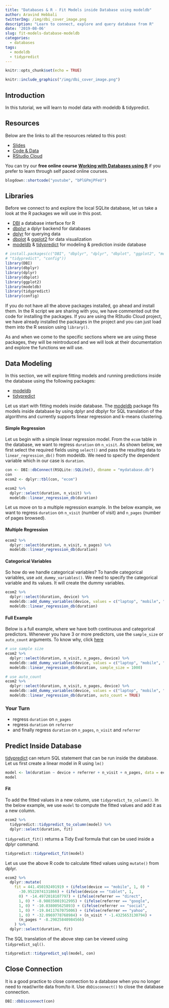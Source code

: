 ```yaml
---
title: "Databases & R - Fit Models inside Database using modeldb"
author: Aravind Hebbali
twitterImg: /img/dbi_cover_image.png
description: "Learn to connect, explore and query database from R"
date: '2019-08-06'
slug: fit-models-database-modeldb
categories:
  - databases
tags:
  - modeldb
  - tidypredict
---
```


```r
knitr::opts_chunk$set(echo = TRUE)
```

```r
knitr::include_graphics("/img/dbi_cover_image.png")
```

## Introduction

In this tutorial, we will learn to model data with modeldb & tidypredict.

## Resources

Below are the links to all the resources related to this post:

- <a href="https://slides.rsquaredacademy.com/sql/sqlite.html#/section" target="_blank">Slides</a>
- <a href="https://github.com/rsquaredacademy-education/online-courses/" target="_blank">Code & Data</a>
- <a href="https://rstudio.cloud/project/430439" target="_blank">RStudio Cloud</a>

You can try our **free online course** [**Working with Databases using R**](https://rsquared-academy.thinkific.com/courses/working-with-databases-using-r) if you prefer to learn through self paced online courses.

```r
blogdown::shortcode("youtube", "bPlGPmjPFeU")
```

## Libraries

Before we connect to and explore the local SQLite database, let us take a look at the R packages we will use in this post. 

- [DBI](http://r-dbi.github.io/DBI/) a database interface for R 
- [dbplyr](https://dbplyr.tidyverse.org/) a dplyr backend for databases
- [dplyr](https://dplyr.tidyverse.org/) for querying data
- [dbplot](https://edgararuiz.github.io/dbplot/) & [ggplot2](https://ggplot2.tidyverse.org/) for data visualization
- [modeldb](https://tidymodels.github.io/modeldb/) & [tidypredict](https://tidymodels.github.io/tidypredict/) for modeling & prediction inside database

```r
# install.packages(c("DBI", "dbplyr", "dplyr", "dbplot", "ggplot2", "modeldb",
# "tidypredict", "config"))
library(DBI)
library(dbplyr)
library(dplyr)
library(dbplot)
library(ggplot2)
library(modeldb)
library(tidypredict)
library(config)
```

If you do not have all the above packages installed, go ahead and install them. In the R script we are sharing with you, we have commented out the code for installing the packages. If you are using the RStudio Cloud project, we have already installed the packages in the project and you can just load them into the R session using `library()`. 

As and when we come to the specific sections where we are using these packages, they will be reintroduced and we will look at their documentation and explore the functions we will use.

## Data Modeling

In this section, we will explore fitting models and running predictions inside the database using the following packages:

- [modeldb](https://tidymodels.github.io/modeldb/index.html)
- [tidypredict](https://tidymodels.github.io/tidypredict/index.html)

Let us start with fitting models inside database. The [modeldb](https://tidymodels.github.io/modeldb/index.html) package fits models inside database by using dplyr and dbplyr for SQL translation of the algorithms and currently supports linear regression and k-means clustering. 

#### Simple Regression 

Let us begin with a simple linear regression model. From the `ecom` table in the database, we want to regress `duration` on `n_visit`. As shown below, we first select the required fields using `select()` and pass the resulting data to `linear_regression_db()` from modeldb. We need to specify the dependent variable which in our case is `duration`. 

```r
con <- DBI::dbConnect(RSQLite::SQLite(), dbname = "mydatabase.db")
con
ecom2 <- dplyr::tbl(con, "ecom")
```

```r
ecom2 %>% 
  dplyr::select(duration, n_visit) %>% 
  modeldb::linear_regression_db(duration)
```

Let us move on to a multiple regression example. In the below example, we want to regress `duration` on `n_visit` (number of visit) and `n_pages` (number of pages browsed).

#### Multiple Regression 

```r
ecom2 %>% 
  dplyr::select(duration, n_visit, n_pages) %>%
  modeldb::linear_regression_db(duration)
```

#### Categorical Variables

So how do we handle categorical variables? To handle categorical variables, use `add_dummy_variables()`. We need to specify the categorical variable and its values. It will create the dummy variables. 

```r
ecom2 %>% 
  dplyr::select(duration, device) %>%
  modeldb::add_dummy_variables(device, values = c("laptop", "mobile", "tablet")) %>%
  modeldb::linear_regression_db(duration)
```

#### Full Example

Below is a full example, where we have both continuous and categorical predictors. Whenever you have 3 or more predictors, use the `sample_size` or `auto_count` arguments. To know why, click [here](https://tidymodels.github.io/modeldb/reference/linear_regression_db.html)

```r
# use sample size
ecom2 %>% 
  dplyr::select(duration, n_visit, n_pages, device) %>%
  modeldb::add_dummy_variables(device, values = c("laptop", "mobile", "tablet")) %>%
  modeldb::linear_regression_db(duration, sample_size = 1000)

# use auto_count
ecom2 %>% 
  dplyr::select(duration, n_visit, n_pages, device) %>%
  modeldb::add_dummy_variables(device, values = c("laptop", "mobile", "tablet")) %>%
  modeldb::linear_regression_db(duration, auto_count = TRUE)
```

### Your Turn

- regress `duration` on `n_pages` 
- regress `duration` on `referrer`
- and finally regress `duration` on `n_pages`, `n_visit` and `referrer`

## Predict Inside Database

[tidypredict](https://tidymodels.github.io/tidypredict/index.html) can return SQL statement that can be run inside the database. Let us first create a linear model in R using `lm()`

```r
model <- lm(duration ~ device + referrer + n_visit + n_pages, data = ecom2)
model
```

#### Fit

To add the fitted values in a new column, use `tidypredict_to_column()`. In the below example, we use `model` to compute the fitted values and add it as a new column. 

```r
ecom2 %>% 
  tidypredict::tidypredict_to_column(model) %>% 
  dplyr::select(duration, fit)
```

`tidypredict_fit()` returns a Tidy Eval formula that can be used inside a dplyr command.

```r
tidypredict::tidypredict_fit(model)
```

Let us use the above R code to calculate fitted values using `mutate()` from dplyr.

```r
ecom2 %>%
  dplyr::mutate(
    fit = 441.450192491919 + (ifelse(device == "mobile", 1, 0) *
      -30.9522074131866) + (ifelse(device == "tablet", 1,
      0) * -14.4972018107797) + (ifelse(referrer == "direct",
      1, 0) * -8.98035001912995) + (ifelse(referrer == "google",
      1, 0) * -10.038005625893) + (ifelse(referrer == "social",
      1, 0) * -19.8411767075006) + (ifelse(referrer == "yahoo",
      1, 0) * -32.0969778768984) + (n_visit * -1.4325653130794) +
      (n_pages * -8.29825840984566)
    ) %>%
  dplyr::select(duration, fit)
```

The SQL translation of the above step can be viewed using `tidypredict_sql()`.

```r
tidypredict::tidypredict_sql(model, con)
```

## Close Connection

It is a good practice to close connection to a database when you no longer need to read/write data from/to it. Use `dbDisconnect()` to close the database connection.

```r
DBI::dbDisconnect(con)
```


